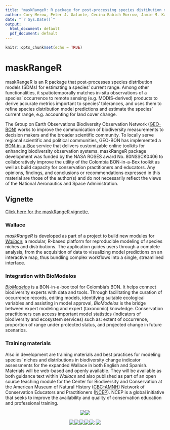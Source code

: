 ```yaml
---
title: "maskRangeR: R package for post-processing species distibution models"
author: Cory Merow, Peter J. Galante, Cecina Babich Morrow, Jamie M. Kass, Alex Moore, Valentina Grisales-Betancur, Beth Gerstner, Jorge Velasquez, Robert P. Anderson, Mary E. Blair
date: "`r Sys.Date()`"
output:
  html_document: default
  pdf_document: default
---
```


```r
knitr::opts_chunk$set(echo = TRUE)
```

# maskRangeR

maskRangeR is an R package that post-processes species distribution models (SDMs) for estimating a species' current range.
Among other functionalities, it spatiotemporally matches in-situ observations of a species’ occurrence to remote sensing (e.g. MODIS-derived) products to derive accurate metrics important to species’ tolerances, and uses them to refine species distribution model predictions and estimate the species’ current range, e.g. accounting for land cover change. 

The Group on Earth Observations Biodiversity Observation Network ([GEO-BON](https://geobon.org/)) works to improve the communication of biodiversity measurements to decision makers and the broader scientific community. To locally serve regional scientific and political communities, GEO-BON has implemented a [BON-in-a-Box](https://geobon.org/bon-in-a-box/) service that delivers customizable online toolkits for enhancing biodiversity observation systems. maskRangeR package development was funded by the NASA ROSES award No. 80NSSCK0406 to collaboratively improve the utility of the Colombia BON-in-a-Box toolkit as well as build capacity for conservation practitioners and educators. Any opinions, findings, and conclusions or recommendations expressed in this material are those of the author(s) and do not necessarily reflect the views of the National Aeronautics and Space Administration.

## Vignette

[Click here for the maskRangeR vignette.](maskRangeR_Tutorial.html)

### **Wallace** 

*maskRangeR* is developed as part of a project to build new modules for [*Wallace*](https://wallaceecomod.github.io/); a modular, R-based platform for reproducible modeling of species niches and distributions. The application guides users through a complete analysis, from the acquisition of data to visualizing model predictions on an interactive map, thus bundling complex workflows into a single, streamlined interface.

### **Integration with BioModelos**
[*BioModelos*](http://biomodelos.humboldt.org.co/) is a BON-in-a-box tool for Colombia’s BON. It helps connect biodiversity experts with data and tools. Through facilitating the curation of occurrence records, editing models, identifying suitable ecological variables and assisting in model approval, *BioModelos* is the bridge between expert modeling and expert (taxonomic) knowledge. Conservation practitioners can access important model statistics (indicators of biodiversity and ecosystem services) such as: extent of occurrence, proportion of range under protected status, and projected change in future scenarios. 


### **Training materials**
Also in development are training materials and best practices for modeling species' niches and distributions in biodiversity change indicator assessments for the expanded Wallace in both English and Spanish. Materials will be web-based and openly available. They will be available as both guidance text within *Wallace* and also published as part of an open source teaching module for the Center for Biodiversity and Conservation at the American Museum of Natural History ([CBC-AMNH](https://www.amnh.org/our-research/center-for-biodiversity-conservation)) Network of Conservation Educators and Practitioners ([NCEP](https://www.amnh.org/our-research/center-for-biodiversity-conservation/capacity-development/ncep)). NCEP is a global initiative that seeks to improve the availability and quality of conservation education and professional training.


<center>

[![](./websiteImages/NASA.png)](https://www.nasa.gov/)[![](./websiteImages/GEOBON.png)](https://geobon.org/)

[![](./websiteImages/Pace.png)](https://www.pace.edu/)[![](./websiteImages/CCNY.png)](https://www.ccny.cuny.edu/)[![](./websiteImages/CUNY.png)](http://www2.cuny.edu/)[![](./websiteImages/UConn.png)](https://uconn.edu/)[![](./websiteImages/Humboldt.png)](http://www.humboldt.org.co/en/)
[![](./websiteImages/CBC.png)](https://www.amnh.org/our-research/center-for-biodiversity-conservation)
</center>
